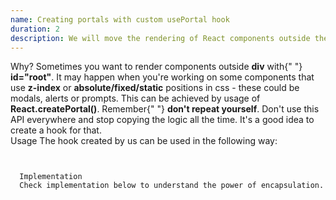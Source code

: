 ```yaml
---
name: Creating portals with custom usePortal hook
duration: 2
description: We will move the rendering of React components outside the root div, to avoid z-index problems.
---
```


<Section>
  <XL>Why?</XL>
  <M>
    Sometimes you want to render components outside <B>div</B> with{" "}
    <B>id="root"</B>. It may happen when you're working on some components that
    use <B>z-index</B> or <B>absolute/fixed/static</B> positions in css - these
    could be modals, alerts or prompts.
  </M>
  <M>
    This can be achieved by usage of <B>React.createPortal()</B>. Remember{" "}
    <B>don't repeat yourself</B>. Don't use this API everywhere and stop copying
    the logic all the time. It's a good idea to create a hook for that.
  </M>
</Section>

<Section>
  <XL>Usage</XL>
  <M>The hook created by us can be used in the following way:</M>
  <Code
    mode="dynamic"
    lang="tsx"
    description="Move your components"
    linesCount={28}
    src="/snippets/courses/react-hooks-spellbook/UsePortalUsage.tsx"
  />
</Section>

<Section>
  <XL>Implementation</XL>
  <M>Check implementation below to understand the power of encapsulation.</M>
  <Code
    mode="dynamic"
    lang="ts"
    description="Play with portals"
    linesCount={29}
    src="/snippets/courses/react-hooks-spellbook/usePortal.ts"
  />
</Section>
